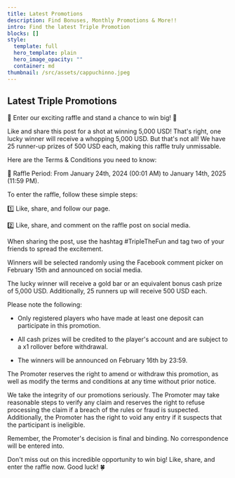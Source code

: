 ```yaml
---
title: Latest Promotions
description: Find Bonuses, Monthly Promotions & More!!
intro: Find the latest Triple Promotion
blocks: []
style:
  template: full
  hero_template: plain
  hero_image_opacity: ""
  container: md
thumbnail: /src/assets/cappuchinno.jpeg
---
```

## Latest Triple Promotions

🎉 Enter our exciting raffle and stand a chance to win big! 🎉

Like and share this post for a shot at winning 5,000 USD! That's right, one lucky winner will receive a whopping 5,000 USD. But that's not all! We have 25 runner-up prizes of 500 USD each, making this raffle truly unmissable.

Here are the Terms & Conditions you need to know:

📅 Raffle Period: From January 24th, 2024 (00:01 AM) to January 14th, 2025 (11:59 PM).

To enter the raffle, follow these simple steps:

1️⃣ Like, share, and follow our page.

2️⃣ Like, share, and comment on the raffle post on social media.

When sharing the post, use the hashtag #TripleTheFun and tag two of your friends to spread the excitement.

Winners will be selected randomly using the Facebook comment picker on February 15th and announced on social media.

The lucky winner will receive a gold bar or an equivalent bonus cash prize of 5,000 USD. Additionally, 25 runners up will receive 500 USD each.

Please note the following:

- Only registered players who have made at least one deposit can participate in this promotion.

- All cash prizes will be credited to the player's account and are subject to a x1 rollover before withdrawal.

- The winners will be announced on February 16th by 23:59.

The Promoter reserves the right to amend or withdraw this promotion, as well as modify the terms and conditions at any time without prior notice.

We take the integrity of our promotions seriously. The Promoter may take reasonable steps to verify any claim and reserves the right to refuse processing the claim if a breach of the rules or fraud is suspected. Additionally, the Promoter has the right to void any entry if it suspects that the participant is ineligible.

Remember, the Promoter's decision is final and binding. No correspondence will be entered into.

Don't miss out on this incredible opportunity to win big! Like, share, and enter the raffle now. Good luck! 🍀
